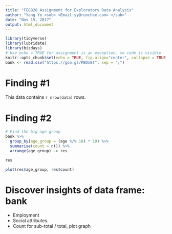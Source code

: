 ---
title: "FE8828 Assignment for Exploratory Data Analysis"
author: "Yang Ye <sub> <Email:yy@runchee.com> </sub>"
date: "Nov 15, 2017"
output: html_document
---

```{r setup, include=FALSE}
library(tidyverse)
library(lubridate)
library(bizdays)
# Use echo = TRUE for assignment is an exception, so code is visible.
knitr::opts_chunk$set(echo = TRUE, fig.align="center", collapse = TRUE, cache = TRUE)
bank <- read.csv("https://goo.gl/PBQnBt", sep = ";")
```

# Finding #1
This data contains `r nrow(data)` rows.

# Finding #2
```{r}
# Find the big age group
bank %>% 
  group_by(age_group = (age %/% 10) * 10) %>%
  summarise(count = n()) %>%
  arrange(age_group) -> res

res

plot(res$age_group, res$count)
```

# Discover insights of data frame: bank
- Employment
- Social attributes.
- Count for sub-total / total, plot graph
